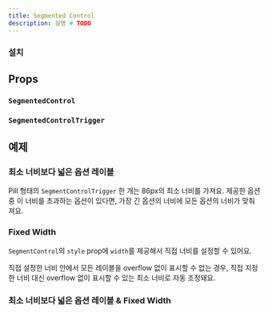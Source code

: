 ```yaml
---
title: Segmented Control
description: 설명 # TODO
---
```


<ComponentExample name="segmented-control-preview" />

### 설치

<Installation name="segmented-control" />

## Props

### `SegmentedControl`

<AutoTypeTable
  path="./registry/ui/segmented-control.tsx"
  name="SegmentedControlProps"
/>

### `SegmentedControlTrigger`

<AutoTypeTable
  path="./registry/ui/segmented-control.tsx"
  name="SegmentedControlTriggerProps"
/>

## 예제

### 최소 너비보다 넓은 옵션 레이블

Pill 형태의 `SegmentControlTrigger` 한 개는 86px의 최소 너비를 가져요. 제공한 옵션 중 이 너비를 초과하는 옵션이 있다면, 가장 긴 옵션의 너비에 모든 옵션의 너비가 맞춰져요.

<ComponentExample name="segmented-control-long-label" />

### Fixed Width

`SegmentControl`의 `style` prop에 `width`를 제공해서 직접 너비를 설정할 수 있어요.

<Callout type="info" title="지정한 너비가 무시되는 경우">

직접 설정한 너비 안에서 모든 레이블을 overflow 없이 표시할 수 없는 경우, 직접
지정한 너비 대신 overflow 없이 표시할 수 있는 최소 너비로 자동 조정돼요.

</Callout>

<ComponentExample name="segmented-control-fixed-width" />

### 최소 너비보다 넓은 옵션 레이블 & Fixed Width

<ComponentExample name="segmented-control-long-label-fixed-width" />

